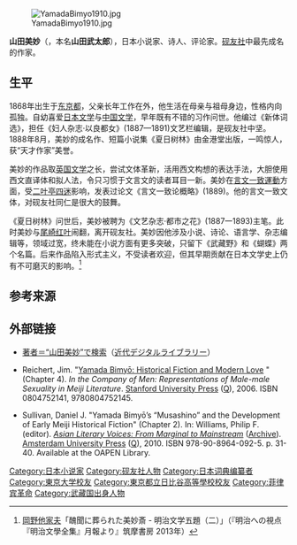 [[File:YamadaBimyo1910.jpg|thumb]]

'''山田美妙'''（{{bd|1868年||1910年||}}，本名'''山田武太郎'''），日本小说家、诗人、评论家。[[砚友社|砚友社]]中最先成名的作家。

==生平==
1868年出生于[[东京都|东京都]]，父亲长年工作在外，他生活在母亲与祖母身边，性格内向孤独。自幼喜爱[[日本文学|日本文学]]与[[中国文学|中国文学]]，早年既有不错的习作问世。他编过《新体词选》，担任《妇人杂志·以良都女》(1887—1891)文艺栏编辑，是砚友社中坚。1888年8月，美妙的成名作、短篇小说集《夏日树林》由金港堂出版，一鸣惊人，获“天才作家”美誉。

美妙的作品取[[英国文学|英国文学]]之长，尝试文体革新，活用西文构想的表达手法，大胆使用西文直译体和拟人法，令只习惯于文言文的读者耳目一新。美妙在[[言文一致運動|言文一致運動]]方面，受[[二叶亭四迷|二叶亭四迷]]影响，发表过论文《言文一致论概略》(1889)。他的言文一致文体，对砚友社同仁是很大的鼓舞。

《夏日树林》问世后，美妙被聘为《文艺杂志·都市之花》(1887一1893)主笔。此时美妙与[[尾崎红叶|尾崎红叶]]闹翻，离开砚友社。美妙因他涉及小说、诗论、语言学、杂志编辑等，领域过宽，终未能在小说方面有更多突破，只留下《武藏野》和《蝴蝶》两个名篇。后来作品陷入形式主义，不受读者欢迎，但其早期贡献在日本文学史上仍有不可磨灭的影响。<ref>[[岡野他家夫|岡野他家夫]]「醜聞に葬られた美妙斎 - 明治文学五題（二）」（『明治への視点 『明治文學全集』月報より』筑摩書房 2013年）</ref>

==参考来源==
{{reflist}}

== 外部链接 ==
{{commonscat}}
*[https://dl.ndl.go.jp/search/searchResult?featureCode=all&searchWord=%E5%B1%B1%E7%94%B0%E7%BE%8E%E5%A6%99&viewRestricted=0 著者＝“山田美妙”で検索]（[[近代デジタルライブラリー|近代デジタルライブラリー]]）
*{{en icon}} Reichert, Jim. "[https://books.google.com.hk/books?id=eoIE0PcHwPAC&pg=PA99&dq=%22Yamada+Bimyo%22&hl=zh-CN&sa=X&ei=C9ZbU_u9LYb7iQe6_oDoAg&ved=0CC8Q6AEwAA#v=onepage&q=%22Yamada%20Bimyo%22&f=false Yamada Bimyō: Historical Fiction and Modern Love] {{Wayback|url=https://books.google.com.hk/books?id=eoIE0PcHwPAC&pg=PA99&dq=%22Yamada+Bimyo%22&hl=zh-CN&sa=X&ei=C9ZbU_u9LYb7iQe6_oDoAg&ved=0CC8Q6AEwAA#v=onepage&q=%22Yamada%20Bimyo%22&f=false |date=20140427021623 }}" (Chapter 4). ''In the Company of Men: Representations of Male-male Sexuality in Meiji Literature''. [[Stanford_University_Press|Stanford University Press]] ([[:Wikidata:Q1479937|Q]]), 2006. ISBN 0804752141, 9780804752145.
*{{en icon}} Sullivan, Daniel J. "Yamada Bimyō’s “Musashino” and the Development of Early Meiji Historical Fiction" (Chapter 2). In: Williams, Philip F. (editor). ''[https://www.oapen.org/download?type=document&docid=350736 Asian Literary Voices: From Marginal to Mainstream]'' ([https://www.webcitation.org/6P7pjwTLP?url=http://www.oapen.org/download?type=document Archive]). [[Amsterdam_University_Press|Amsterdam University Press]] ([[:Wikidata:Q3614708|Q]]), 2010. ISBN 978-90-8964-092-5. p. 31-40. Available at the OAPEN Library.

{{Commonscat|Bimyo Yamada}}

{{DEFAULTSORT:Yamada Bimyo}}
[[Category:日本小说家|Category:日本小说家]]
[[Category:砚友社人物|Category:砚友社人物]]
[[Category:日本词典编纂者|Category:日本词典编纂者]]
[[Category:東京大学校友|Category:東京大学校友]]
[[Category:東京都立日比谷高等學校校友|Category:東京都立日比谷高等學校校友]]
[[Category:菲律宾革命|Category:菲律宾革命]]
[[Category:武藏国出身人物|Category:武藏国出身人物]]